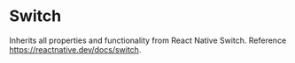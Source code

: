 
# Switch

Inherits all properties and functionality from React Native Switch. Reference https://reactnative.dev/docs/switch.